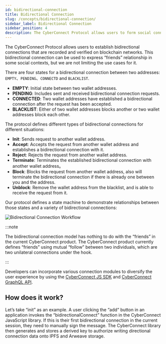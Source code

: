 ```yaml
---
id: bidirectional-connection
title: Bidirectional Connection
slug: /concepts/bidirectional-connection/
sidebar_label: Bidirectional Connection
sidebar_position: 4
description: The CyberConnect Protocol allows users to form social connections that are recorded and verified on blockchain networks.
---
```


The CyberConnect Protocol allows users to establish bidirectional connections that are recorded and verified on blockchain networks. This bidirectional connection can be used to express “friends” relationship in some social contexts, but we are not limiting the use cases for it.

There are four states for a bidirectional connection between two addresses: `EMPTY`、`PENDING`、`CONNECTD` and `BLACKLIST`.

<ul>
  <li>
    <strong>EMPTY</strong>: Initial state between two wallet addresses.
  </li>
  <li>
    <strong>PENDING</strong>: Includes sent and received bidirectional connection requests.
  </li>
  <li>
    <strong>CONNECTED</strong>: Two wallet addresses have established a bidirectional connection after the request has
    been accepted.
  </li>
  <li>
    <strong>BLACKLIST</strong>: Either of two wallet addresses blocks another or two wallet addresses block each other.
  </li>
</ul>

The protocol defines different types of bidirectional connections for different situations:

<ul>
  <li>
    <strong>Init</strong>: Sends request to another wallet address.
  </li>
  <li>
    <strong>Accept</strong>: Accepts the request from another wallet address and establishes a bidirectional connection
    with it.
  </li>
  <li>
    <strong>Reject</strong>: Rejects the request from another wallet address.
  </li>
  <li>
    <strong>Terminate</strong>: Terminates the established bidirectional connection with another wallet address。
  </li>
  <li>
    <strong>Block</strong>: Blocks the request from another wallet address, also will terminate the bidirectional
    connection if there is already one between you and the address.
  </li>
  <li>
    <strong>Unblock</strong>: Remove the wallet address from the blacklist, and is able to receive the request from it.
  </li>
</ul>

Our protocol defines a state machine to demonstrate relationships between those states and a variety of bidirectional connections:

![Bidirectional Connection Workflow](/img/v0.5.0/bidirectional-connection-workflow.png)

:::note

The bidirectional connection model has nothing to do with the “friends” in the current CyberConnect product. The CyberConnect product currently defines “friends” using mutual “follow” between two individuals, which are two unilateral connections under the hook.

:::

Developers can incorporate various connection modules to diversify the user experience by using the [CyberConnect JS SDK](/V1/cyberconnect-sdk/connect-with-js-sdk/) and [CyberConnect GraphQL API](/V1/cyberconnect-api/graphql-api/bidirectional-connections/).

## How does it work?

Let’s take “init” as an example. A user clicking the “add“ button in an application invokes the “bidirectionalConnect” function in the CyberConnect JavaScript library. If this is their first bidirectional connection in the current session, they need to manually sign the message. The CyberConnect library then generates and stores a derived key to authorize writing directional connection data onto IPFS and Arweave storage.
